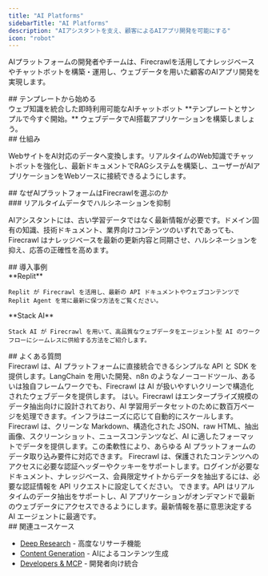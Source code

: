 ```yaml
---
title: "AI Platforms"
sidebarTitle: "AI Platforms"
description: "AIアシスタントを支え、顧客によるAIアプリ開発を可能にする"
icon: "robot"
---
```


AIプラットフォームの開発者やチームは、Firecrawlを活用してナレッジベースやチャットボットを構築・運用し、ウェブデータを用いた顧客のAIアプリ開発を実現します。

<div id="start-with-a-template">
  ## テンプレートから始める
</div>

<Card title="Firestarter" icon="github" href="https://github.com/mendableai/firestarter">
  ウェブ知識を統合した即時利用可能なAIチャットボット
</Card>

<Note>
  **テンプレートとサンプルで今すぐ開始。** ウェブデータでAI搭載アプリケーションを構築しましょう。
</Note>

<div id="how-it-works">
  ## 仕組み
</div>

WebサイトをAI対応のデータへ変換します。リアルタイムのWeb知識でチャットボットを強化し、最新ドキュメントでRAGシステムを構築し、ユーザーがAIアプリケーションをWebソースに接続できるようにします。

<div id="why-ai-platforms-choose-firecrawl">
  ## なぜAIプラットフォームはFirecrawlを選ぶのか
</div>

<div id="reduce-hallucinations-with-real-time-data">
  ### リアルタイムデータでハルシネーションを抑制
</div>

AIアシスタントには、古い学習データではなく最新情報が必要です。ドメイン固有の知識、技術ドキュメント、業界向けコンテンツのいずれであっても、Firecrawl はナレッジベースを最新の更新内容と同期させ、ハルシネーションを抑え、応答の正確性を高めます。

<div id="customer-stories">
  ## 導入事例
</div>

<CardGroup cols={2}>
  <Card href="https://www.firecrawl.dev/blog/how-replit-uses-firecrawl-to-power-ai-agents">
    **Replit**

    Replit が Firecrawl を活用し、最新の API ドキュメントやウェブコンテンツで Replit Agent を常に最新に保つ方法をご覧ください。
  </Card>

  <Card href="https://www.firecrawl.dev/blog/how-stack-ai-uses-firecrawl-to-power-ai-agents">
    **Stack AI**

    Stack AI が Firecrawl を用いて、高品質なウェブデータをエージェント型 AI のワークフローにシームレスに供給する方法をご紹介します。
  </Card>
</CardGroup>

<div id="faqs">
  ## よくある質問
</div>

<AccordionGroup>
  <Accordion title="Firecrawl はどのように AI 開発プラットフォームと統合されますか？">
    Firecrawl は、AI プラットフォームに直接統合できるシンプルな API と SDK を提供します。LangChain を用いた開発、n8n のようなノーコードツール、あるいは独自フレームワークでも、Firecrawl は AI が扱いやすいクリーンで構造化されたウェブデータを提供します。
  </Accordion>

  <Accordion title="Firecrawl は AI 学習に必要なスケールに対応できますか？">
    はい。Firecrawl はエンタープライズ規模のデータ抽出向けに設計されており、AI 学習用データセットのために数百万ページを処理できます。インフラはニーズに応じて自動的にスケールします。
  </Accordion>

  <Accordion title="AI プラットフォーム向けに Firecrawl が提供するデータフォーマットは何ですか？">
    Firecrawl は、クリーンな Markdown、構造化された JSON、raw HTML、抽出画像、スクリーンショット、ニュースコンテンツなど、AI に適したフォーマットでデータを提供します。この柔軟性により、あらゆる AI プラットフォームのデータ取り込み要件に対応できます。
  </Accordion>

  <Accordion title="認証が必要なコンテンツへのアクセスはどのように処理しますか？">
    Firecrawl は、保護されたコンテンツへのアクセスに必要な認証ヘッダーやクッキーをサポートします。ログインが必要なドキュメント、ナレッジベース、会員限定サイトからデータを抽出するには、必要な認証情報を API リクエストに設定してください。
  </Accordion>

  <Accordion title="リアルタイムの AI アプリケーションに Firecrawl を利用できますか？">
    できます。API はリアルタイムのデータ抽出をサポートし、AI アプリケーションがオンデマンドで最新のウェブデータにアクセスできるようにします。最新情報を基に意思決定する AI エージェントに最適です。
  </Accordion>
</AccordionGroup>

<div id="related-use-cases">
  ## 関連ユースケース
</div>

* [Deep Research](/ja/use-cases/deep-research) - 高度なリサーチ機能
* [Content Generation](/ja/use-cases/content-generation) - AIによるコンテンツ生成
* [Developers &amp; MCP](/ja/use-cases/developers-mcp) - 開発者向け統合